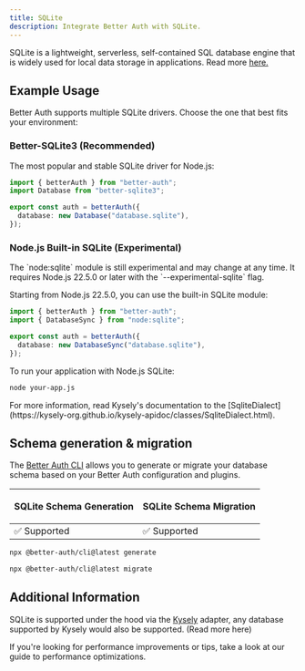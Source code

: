 ```yaml
---
title: SQLite
description: Integrate Better Auth with SQLite.
---
```


SQLite is a lightweight, serverless, self-contained SQL database engine that is widely used for local data storage in applications.
Read more [here.](https://www.sqlite.org/)

## Example Usage

Better Auth supports multiple SQLite drivers. Choose the one that best fits your environment:

### Better-SQLite3 (Recommended)

The most popular and stable SQLite driver for Node.js:

```ts title="auth.ts"
import { betterAuth } from "better-auth";
import Database from "better-sqlite3";

export const auth = betterAuth({
  database: new Database("database.sqlite"),
});
```

### Node.js Built-in SQLite (Experimental)

<Callout type="warning">
  The `node:sqlite` module is still experimental and may change at any time. It requires Node.js 22.5.0 or later with the `--experimental-sqlite` flag.
</Callout>

Starting from Node.js 22.5.0, you can use the built-in SQLite module:

```ts title="auth.ts"
import { betterAuth } from "better-auth";
import { DatabaseSync } from "node:sqlite";

export const auth = betterAuth({
  database: new DatabaseSync("database.sqlite"),
});
```

To run your application with Node.js SQLite:
```bash
node your-app.js
```

<Callout>
  For more information, read Kysely's documentation to the
  [SqliteDialect](https://kysely-org.github.io/kysely-apidoc/classes/SqliteDialect.html).
</Callout>

## Schema generation & migration

The [Better Auth CLI](/docs/concepts/cli) allows you to generate or migrate
your database schema based on your Better Auth configuration and plugins.

<table>
  <thead>
    <tr className="border-b">
      <th>
        <p className="font-bold text-[16px] mb-1">SQLite Schema Generation</p>
      </th>
      <th>
        <p className="font-bold text-[16px] mb-1">SQLite Schema Migration</p>
      </th>
    </tr>
  </thead>
  <tbody>
    <tr className="h-10">
      <td>✅ Supported</td>
      <td>✅ Supported</td>
    </tr>
  </tbody>
</table>

```bash title="Schema Generation"
npx @better-auth/cli@latest generate
```

```bash title="Schema Migration"
npx @better-auth/cli@latest migrate
```

## Additional Information

SQLite is supported under the hood via the [Kysely](https://kysely.dev/) adapter, any database supported by Kysely would also be supported. (<Link href="/docs/adapters/other-relational-databases">Read more here</Link>)

If you're looking for performance improvements or tips, take a look at our guide to <Link href="/docs/guides/optimizing-for-performance">performance optimizations</Link>.
